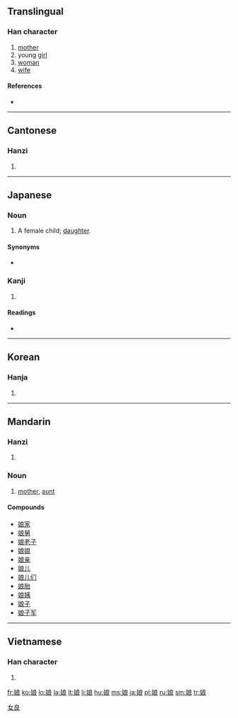 {{also|孃|嬢}}
==Translingual==
{{stroke order|strokes=10}}

===Han character===
{{Han char|rn=38|rad=女|as=07|sn=10|four=4343<sub>2</sub>|canj=女戈日女 (VIAV)}}

# [[mother]]
# young [[girl]]
# [[woman]]
# [[wife]]

====References====
* {{Han ref|kx=0262.160|dkj=06304|dj=0529.060|hdz=21054.050|uh=5A18|ud=23064|bh=AE51|bd=44625}}

----

==Cantonese==

===Hanzi===
{{yue-hanzi|jyut=|y=[[neung4]]}}

# {{defn|Cantonese|sort=女07}}

----

==Japanese==

===Noun===
{{ja-noun|k|hira=むすめ|rom=musume}}

# A female child; [[daughter]].

====Synonyms====
* {{l|ja|娘さん}} {{qualifier|polite}}

===Kanji===
{{ja-kanji|grade=c|rs=女07}}

# {{defn|Japanese|sort=女07}}

====Readings====
* {{ja-readings|on=[[じょう]] (jō)|kun=[[むすめ]] (musume)}}

----

==Korean==

===Hanja===
{{ko-hanja|hangeul=[[낭]]|rv=nang|mr=nang}}

# {{defn|Korean|sort=女07}}

[[Category:CJKV simplified characters which already existed as traditional characters|女良]]

----

==Mandarin==

===Hanzi===
{{cmn-hanzi|pin=[[niáng]] ([[niang2]])|wg=[[niang2|niang<sup>2</sup>]]}}

# {{defn|Mandarin|sort=女07}}

===Noun===
{{infl|cmn|noun|sc=Hani}}{{zh-attention|needs inflection template}}

# [[mother]], [[aunt]]

====Compounds====
* [[娘家]]
* [[娘舅]]
* [[娘老子]]
* [[娘娘]]
* [[娘亲]]
* [[娘儿]]
* [[娘儿们]]
* [[娘胎]]
* [[娘姨]]
* [[娘子]]
* [[娘子军]]

----

==Vietnamese==

===Han character===
{{vi-hantu|[[nương]], [[nàng]], [[nường]]|rs=女07}}

# {{defn|Vietnamese|sort=女07}}

[[fr:娘]]
[[ko:娘]]
[[lo:娘]]
[[la:娘]]
[[lt:娘]]
[[li:娘]]
[[hu:娘]]
[[ms:娘]]
[[ja:娘]]
[[pl:娘]]
[[ru:娘]]
[[sm:娘]]
[[tr:娘]]